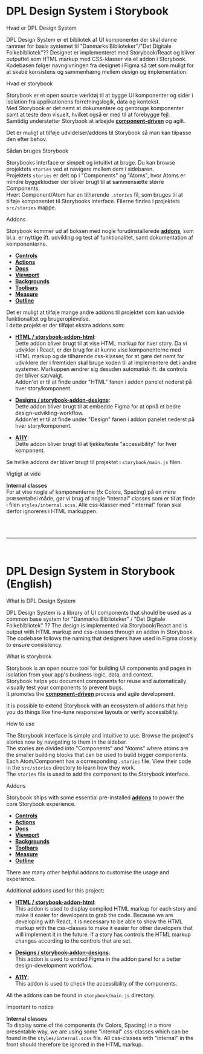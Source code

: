 
<Meta title="Introduction" />

<style>{`
  .subheading {
    --mediumdark: '#999999';
    font-weight: 900;
    font-size: 13px;
    color: #999;
    letter-spacing: 6px;
    line-height: 24px;
    text-transform: uppercase;
    margin-bottom: 12px;
    margin-top: 40px;
  }

  .link-list {
    display: grid;
    grid-template-columns: 1fr;
    grid-template-rows: 1fr 1fr;
    row-gap: 10px;
  }

  @media (min-width: 620px) {
    .link-list {
      row-gap: 20px;
      column-gap: 20px;
      grid-template-columns: 1fr 1fr;
    }
  }

  @media all and (-ms-high-contrast:none) {
  .link-list {
      display: -ms-grid;
      -ms-grid-columns: 1fr 1fr;
      -ms-grid-rows: 1fr 1fr;
    }
  }

  .link-item {
    display: block;
    padding: 20px 30px 20px 15px;
    border: 1px solid #00000010;
    border-radius: 5px;
    transition: background 150ms ease-out, border 150ms ease-out, transform 150ms ease-out;
    color: #333333;
    display: flex;
    align-items: flex-start;
  }

  .link-item:hover {
    border-color: #1EA7FD50;
    transform: translate3d(0, -3px, 0);
    box-shadow: rgba(0, 0, 0, 0.08) 0 3px 10px 0;
  }

  .link-item:active {
    border-color: #1EA7FD;
    transform: translate3d(0, 0, 0);
  }

  .link-item strong {
    font-weight: 700;
    display: block;
    margin-bottom: 2px;
  }
  
  .link-item img {
    height: 40px;
    width: 40px;
    margin-right: 15px;
    flex: none;
  }

  .link-item span {
    font-size: 14px;
    line-height: 20px;
  }

  .tip {
    display: inline-block;
    border-radius: 1em;
    font-size: 11px;
    line-height: 12px;
    font-weight: 700;
    background: #E7FDD8;
    color: #66BF3C;
    padding: 4px 12px;
    margin-right: 10px;
    vertical-align: top;
  }

  .tip-wrapper {
    font-size: 13px;
    line-height: 20px;
    margin-top: 40px;
    margin-bottom: 40px;
  }

  .tip-wrapper code {
    font-size: 12px;
    display: inline-block;
  }

  
`}</style>

# DPL Design System i Storybook

<div className="subheading">Hvad er DPL Design System</div>

DPL Design System er et bibliotek af UI komponenter der skal danne rammer for basis systemet til "Danmarks Biblioteker"/"Det Digitale Folkebibliotek"??
Designet er implementeret med Storybook/React og bliver outputtet som HTML markup med CSS-klasser via et addon i Storybook.
Kodebasen følger navngivningen fra designet i Figma så tæt som muligt for at skabe konsistens og sammenhæng mellem design og implementation.

<!-- For at demonstrere hvordan komponenterne ser ud med markup og css-klasser -->

<div className="subheading">Hvad er storybook</div>

Storybook er et open source værktøj til at bygge UI komponenter og sider i isolation fra applikationens forretningslogik, data og kontekst. <br/>
Med Storybook er det nemt at dokumentere og genbruge komponenter samt at teste dem visuelt, hvilket også er med til at forebygge fejl. <br/>
Samtidig understøtter Storybook at arbejde [**component-driven**](https://componentdriven.org) og agilt.

Det er muligt at tilføje udvidelser/addons til Storybook så man kan tilpasse den efter behov.

<div className="subheading">Sådan bruges Storybook</div>

Storybooks interface er simpelt og intuitivt at bruge. Du kan browse projektets `stories` ved at navigere mellem dem i sidebaren. <br/>
Projektets `stories` er delt op i "Components" og "Atoms", hvor Atoms er mindre byggeklodser der bliver brugt til at sammensætte større Components. <br/>
Hvert Component/Atom har en tilhørende `.stories` fil, som bruges til at tilføje komponentet til Storybooks interface. Filerne findes i projektets `src/stories` mappe.

<div className="subheading">Addons</div>

Storybook kommer ud af boksen med nogle forudinstallerede [**addons**](https://storybook.js.org/addons/tag/essentials/), som bl.a. er nyttige ift. udvikling og test af funktionalitet, samt dokumentation af komponenterne.

- [**Controls**](https://storybook.js.org/addons/@storybook/addon-controls/)
- [**Actions**](https://storybook.js.org/addons/@storybook/addon-actions/)
- [**Docs**](https://storybook.js.org/addons/@storybook/addon-docs/)
- [**Viewport**](https://storybook.js.org/addons/@storybook/addon-viewport/)
- [**Backgrounds**](https://storybook.js.org/addons/@storybook/addon-backgrounds/)
- [**Toolbars**](https://storybook.js.org/addons/@storybook/addon-toolbars/)
- [**Measure**](https://storybook.js.org/addons/@storybook/addon-measure/)
- [**Outline**](https://storybook.js.org/addons/@storybook/addon-outline/)

Det er muligt at tilføje mange andre addons til projektet som kan udvide funktionalitet og brugeroplevelse. <br/>
I dette projekt er der tilføjet ekstra addons som:

- [**HTML / storybook-addon-html**](https://storybook.js.org/addons/@whitespace/storybook-addon-html/): <br/>
  Dette addon bliver brugt til at vise HTML markup for hver story. Da vi udvikler i React, er der brug for at kunne vise komponenterne med HTML markup og
  de tilhørende css-klasser, for at gøre det nemt for udviklere der i fremtiden skal bruge koden til at implementere det i andre systemer.
  Markuppen ændrer sig desuden automatisk ift. de controls der bliver sat/valgt. <br/>
  Addon'et er til at finde under "HTML" fanen i addon panelet nederst på hver story/komponent.

- [**Designs / storybook-addon-designs**](https://storybook.js.org/addons/storybook-addon-designs/): <br/>
  Dette addon bliver brugt til at embedde Figma for at opnå et bedre design-udvikling-workflow. <br/>
  Addon'et er til at finde under "Design" fanen i addon panelet nederst på hver story/komponent.

- [**A11Y**](https://storybook.js.org/addons/@storybook/addon-a11y/):<br/>
  Dette addon bliver brugt til at tjekke/teste "accessibility" for hver komponent.

Se hvilke addons der bliver brugt til projektet i `storybook/main.js` filen.

<div className="subheading">Vigtigt at vide</div>

**Internal classes** <br/>
For at vise nogle af komponenterne (fx Colors, Spacing) på en mere præsentabel måde, gør vi brug af nogle "internal" classes som er til at finde i filen `styles/internal.scss`.
Alle css-klasser med "internal" foran skal derfor ignoreres i HTML markuppen.

<br />
<br />

---

<br />

# DPL Design System in Storybook (English)

<div className="subheading">What is DPL Design System</div>

DPL Design System is a library of UI components that should be used as a common base system for "Danmarks Biblioteker" / "Det Digitale Folkebibliotek" ??
The design is implemented via Storybook/React and is output with HTML markup and css-classes through an addon in Storybook. <br/>
The codebase follows the naming that designers have used in Figma closely to ensure consistency.

<div className="subheading">What is storybook</div>

Storybook is an open source tool for building UI components and pages in isolation from your app's business logic, data, and context. <br/>
Storybook helps you document components for reuse and automatically visually test your components to prevent bugs. <br/>
It promotes the [**component-driven**](https://componentdriven.org) process and agile development.

It is possible to extend Storybook with an ecosystem of addons that help you do things like fine-tune responsive layouts or verify accessibility.

<div className="subheading">How to use</div>

The Storybook interface is simple and intuitive to use. Browse the project's stories now by navigating to them in the sidebar. <br/>
The stories are divided into "Components" and "Atoms" where atoms are the smaller building blocks that can be used to build bigger components. <br/>
Each Atom/Component has a corresponding `.stories` file. View their code in the `src/stories` directory to learn how they work. <br/>
The `stories` file is used to add the component to the Storybook interface.

<div className="subheading">Addons</div>

Storybook ships with some essential pre-installed [**addons**](https://storybook.js.org/addons/tag/essentials/) to power the core Storybook experience.

- [**Controls**](https://storybook.js.org/addons/@storybook/addon-controls/)
- [**Actions**](https://storybook.js.org/addons/@storybook/addon-actions/)
- [**Docs**](https://storybook.js.org/addons/@storybook/addon-docs/)
- [**Viewport**](https://storybook.js.org/addons/@storybook/addon-viewport/)
- [**Backgrounds**](https://storybook.js.org/addons/@storybook/addon-backgrounds/)
- [**Toolbars**](https://storybook.js.org/addons/@storybook/addon-toolbars/)
- [**Measure**](https://storybook.js.org/addons/@storybook/addon-measure/)
- [**Outline**](https://storybook.js.org/addons/@storybook/addon-outline/)

There are many other helpful addons to customise the usage and experience.

Additional addons used for this project:

- [**HTML / storybook-addon-html**](https://storybook.js.org/addons/@whitespace/storybook-addon-html/): <br/>
  This addon is used to display compiled HTML markup for each story and make it easier for developers to grab the code.
  Because we are developing with React, it is necessary to be able to show the HTML markup with the css-classes to make it easier for other developers that will implement it in the future.
  If a story has controls the HTML markup changes according to the controls that are set.

- [**Designs / storybook-addon-designs**](https://storybook.js.org/addons/storybook-addon-designs/): <br/>
  This addon is used to embed Figma in the addon panel for a better design-development workflow.

- [**A11Y**](https://storybook.js.org/addons/@storybook/addon-a11y/): <br/>
  This addon is used to check the accessibility of the components.

All the addons can be found in `storybook/main.js` directory.

<div className="subheading">Important to notice</div>

**Internal classes** <br/>
To display some of the components (fx Colors, Spacing) in a more presentable way, we are using some "internal" css-classes which can be found in the `styles/internal.scss` file.
All css-classes with "internal" in the front should therefore be ignored in the HTML markup.

